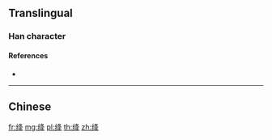 {{character info/new}}
{{also|絳}}
==Translingual==

===Han character===
{{Han char|rn=120|rad=纟|as=06|sn=9|four=|canj=VMHEQ|ids=⿰纟夅}}

====References====
* {{Han ref|kx=0944.251|hdz=53395.090|uh=7EDB|ud=32475}}

----

==Chinese==
{{zh-see|絳}}

[[fr:绛]]
[[mg:绛]]
[[pl:绛]]
[[th:绛]]
[[zh:绛]]